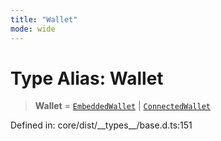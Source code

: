 ```yaml
---
title: "Wallet"
mode: wide
---
```

  
# Type Alias: Wallet

> **Wallet** = [`EmbeddedWallet`](../EmbeddedWallet/readme) \| [`ConnectedWallet`](../ConnectedWallet/readme)

Defined in: core/dist/\_\_types\_\_/base.d.ts:151
